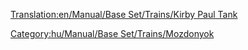 [[Translation:en/Manual/Base Set/Trains/Kirby Paul Tank]]
{{hu/Manual/Base Set/Trains/Navbox Mozdonyok}}
{{hu/Manual/Base Set/Trains/Vonatok|Name=Kirby Paul Tank
|Image=[[File:en/Manual/Base Set/Trains/Kirbypaultank.png]]
|Cost=£8,203 ($16.462)
|Speed=64 km/h (40 mph)
|Weight=47 t
|Power=300 LE (223 kW)
|Annual=£820 ($1.640)
|Designed=1925
|Lifespan=15
|Capacity=N/A
|Leírás=A Kirby-Paul Tank gőzös egyike a játék indításakor elérhető mozdonyoknak. Olcsó, nagyon lassú és gyenge. Érdemes lecserélni, amint az idő és a pénz lehetővé teszi. 
|Valósság=Collett Pannier Tank, közelebbről [http://vonattal-termeszetesen.blog.hu/2014/02/16/a_transport_tycoon_vonatai GWR 5700 sorozat].
}}
[[Category:hu/Manual/Base Set/Trains/Mozdonyok]]